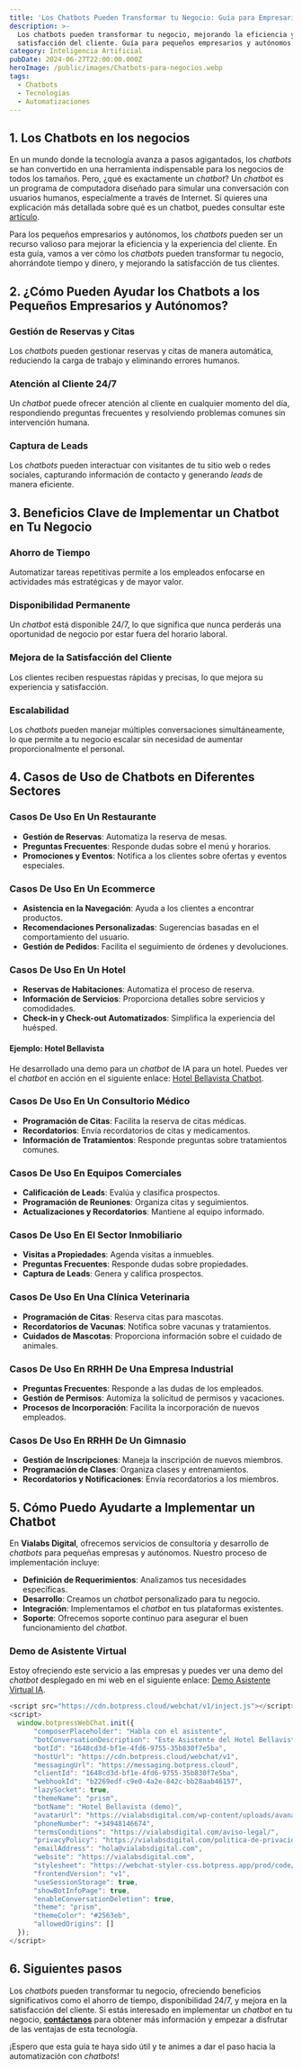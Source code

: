 ```yaml
---
title: 'Los Chatbots Pueden Transformar tu Negocio: Guía para Empresarios y Autónomos'
description: >-
  Los chatbots pueden transformar tu negocio, mejorando la eficiencia y la
  satisfacción del cliente. Guía para pequeños empresarios y autónomos.
category: Inteligencia Artificial
pubDate: 2024-06-27T22:00:00.000Z
heroImage: /public/images/Chatbots-para-negocios.webp
tags:
  - Chatbots
  - Tecnologías
  - Automatizaciones
---
```


## 1. Los Chatbots en los negocios

En un mundo donde la tecnología avanza a pasos agigantados, los *chatbots* se han convertido en una herramienta indispensable para los negocios de todos los tamaños. Pero, ¿qué es exactamente un *chatbot*? Un *chatbot* es un programa de computadora diseñado para simular una conversación con usuarios humanos, especialmente a través de Internet. Si quieres una explicación más detallada sobre qué es un chatbot, puedes consultar este [artículo](https://mindfulml.vialabsdigital.com/post/chatbot-vs-asistente_virtual).

Para los pequeños empresarios y autónomos, los *chatbots* pueden ser un recurso valioso para mejorar la eficiencia y la experiencia del cliente. En esta guía, vamos a ver cómo los *chatbots* pueden transformar tu negocio, ahorrándote tiempo y dinero, y mejorando la satisfacción de tus clientes.

## 2. ¿Cómo Pueden Ayudar los Chatbots a los Pequeños Empresarios y Autónomos?

### Gestión de Reservas y Citas

Los *chatbots* pueden gestionar reservas y citas de manera automática, reduciendo la carga de trabajo y eliminando errores humanos.

### Atención al Cliente 24/7

Un *chatbot* puede ofrecer atención al cliente en cualquier momento del día, respondiendo preguntas frecuentes y resolviendo problemas comunes sin intervención humana.

### Captura de Leads

Los *chatbots* pueden interactuar con visitantes de tu sitio web o redes sociales, capturando información de contacto y generando *leads* de manera eficiente.

## 3. Beneficios Clave de Implementar un Chatbot en Tu Negocio

### Ahorro de Tiempo

Automatizar tareas repetitivas permite a los empleados enfocarse en actividades más estratégicas y de mayor valor.

### Disponibilidad Permanente

Un *chatbot* está disponible 24/7, lo que significa que nunca perderás una oportunidad de negocio por estar fuera del horario laboral.

### Mejora de la Satisfacción del Cliente

Los clientes reciben respuestas rápidas y precisas, lo que mejora su experiencia y satisfacción.

### Escalabilidad

Los *chatbots* pueden manejar múltiples conversaciones simultáneamente, lo que permite a tu negocio escalar sin necesidad de aumentar proporcionalmente el personal.

## 4. Casos de Uso de Chatbots en Diferentes Sectores

### Casos De Uso En Un Restaurante

* **Gestión de Reservas**: Automatiza la reserva de mesas.
* **Preguntas Frecuentes**: Responde dudas sobre el menú y horarios.
* **Promociones y Eventos**: Notifica a los clientes sobre ofertas y eventos especiales.

### Casos De Uso En Un Ecommerce

* **Asistencia en la Navegación**: Ayuda a los clientes a encontrar productos.
* **Recomendaciones Personalizadas**: Sugerencias basadas en el comportamiento del usuario.
* **Gestión de Pedidos**: Facilita el seguimiento de órdenes y devoluciones.

### Casos De Uso En Un Hotel

* **Reservas de Habitaciones**: Automatiza el proceso de reserva.
* **Información de Servicios**: Proporciona detalles sobre servicios y comodidades.
* **Check-in y Check-out Automatizados**: Simplifica la experiencia del huésped.

#### Ejemplo: Hotel Bellavista

He desarrollado una demo para un *chatbot* de IA para un hotel. Puedes ver el *chatbot* en acción en el siguiente enlace: [Hotel Bellavista Chatbot](https://mediafiles.botpress.cloud/1648cd3d-bf1e-4fd6-9755-35b830f7e5ba/webchat/bot.html).

### Casos De Uso En Un Consultorio Médico

* **Programación de Citas**: Facilita la reserva de citas médicas.
* **Recordatorios**: Envía recordatorios de citas y medicamentos.
* **Información de Tratamientos**: Responde preguntas sobre tratamientos comunes.

### Casos De Uso En Equipos Comerciales

* **Calificación de Leads**: Evalúa y clasifica prospectos.
* **Programación de Reuniones**: Organiza citas y seguimientos.
* **Actualizaciones y Recordatorios**: Mantiene al equipo informado.

### Casos De Uso En El Sector Inmobiliario

* **Visitas a Propiedades**: Agenda visitas a inmuebles.
* **Preguntas Frecuentes**: Responde dudas sobre propiedades.
* **Captura de Leads**: Genera y califica prospectos.

### Casos De Uso En Una Clínica Veterinaria

* **Programación de Citas**: Reserva citas para mascotas.
* **Recordatorios de Vacunas**: Notifica sobre vacunas y tratamientos.
* **Cuidados de Mascotas**: Proporciona información sobre el cuidado de animales.

### Casos De Uso En RRHH De Una Empresa Industrial

* **Preguntas Frecuentes**: Responde a las dudas de los empleados.
* **Gestión de Permisos**: Automiza la solicitud de permisos y vacaciones.
* **Procesos de Incorporación**: Facilita la incorporación de nuevos empleados.

### Casos De Uso En RRHH De Un Gimnasio

* **Gestión de Inscripciones**: Maneja la inscripción de nuevos miembros.
* **Programación de Clases**: Organiza clases y entrenamientos.
* **Recordatorios y Notificaciones**: Envía recordatorios a los miembros.

## 5. Cómo Puedo Ayudarte a Implementar un Chatbot

En **Vialabs Digital**, ofrecemos servicios de consultoría y desarrollo de *chatbots* para pequeñas empresas y autónomos. Nuestro proceso de implementación incluye:

* **Definición de Requerimientos**: Analizamos tus necesidades específicas.
* **Desarrollo**: Creamos un *chatbot* personalizado para tu negocio.
* **Integración**: Implementamos el *chatbot* en tus plataformas existentes.
* **Soporte**: Ofrecemos soporte continuo para asegurar el buen funcionamiento del *chatbot*.

### Demo de Asistente Virtual

Estoy ofreciendo este servicio a las empresas y puedes ver una demo del *chatbot* desplegado en mi web en el siguiente enlace: [Demo Asistente Virtual IA](https://vialabsdigital.com/demo-asistente-virtual-ia-para-empresas/).

```javascript
<script src="https://cdn.botpress.cloud/webchat/v1/inject.js"></script>
<script>
  window.botpressWebChat.init({
      "composerPlaceholder": "Habla con el asistente",
      "botConversationDescription": "Este Asistente del Hotel Bellavista, es una demo",
      "botId": "1648cd3d-bf1e-4fd6-9755-35b830f7e5ba",
      "hostUrl": "https://cdn.botpress.cloud/webchat/v1",
      "messagingUrl": "https://messaging.botpress.cloud",
      "clientId": "1648cd3d-bf1e-4fd6-9755-35b830f7e5ba",
      "webhookId": "b2269edf-c9e0-4a2e-842c-bb28aab46157",
      "lazySocket": true,
      "themeName": "prism",
      "botName": "Hotel Bellavista (demo)",
      "avatarUrl": "https://vialabsdigital.com/wp-content/uploads/avanatr_hotel_Bellavista.jpg",
      "phoneNumber": "+34948146674",
      "termsConditions": "https://vialabsdigital.com/aviso-legal/",
      "privacyPolicy": "https://vialabsdigital.com/politica-de-privacidad/",
      "emailAddress": "hola@vialabsdigital.com",
      "website": "https://vialabsdigital.com",
      "stylesheet": "https://webchat-styler-css.botpress.app/prod/code/e2b2a61b-2d74-41ce-b661-730fb0297355/v66003/style.css",
      "frontendVersion": "v1",
      "useSessionStorage": true,
      "showBotInfoPage": true,
      "enableConversationDeletion": true,
      "theme": "prism",
      "themeColor": "#2563eb",
      "allowedOrigins": []
  });
</script>
```

## 6. Siguientes pasos

Los *chatbots* pueden transformar tu negocio, ofreciendo beneficios significativos como el ahorro de tiempo, disponibilidad 24/7, y mejora en la satisfacción del cliente. Si estás interesado en implementar un *chatbot* en tu negocio, **[contáctanos](https://vialabsdigital.com/contacto/ "Desarrollo de Chatbots y Agentes IA para empresas")** para obtener más información y empezar a disfrutar de las ventajas de esta tecnología.

¡Espero que esta guía te haya sido útil y te animes a dar el paso hacia la automatización con *chatbots*!
